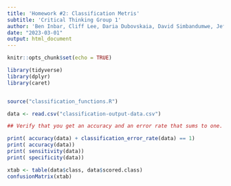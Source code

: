 ```yaml
---
title: 'Homework #2: Classification Metris'
subtitle: 'Critical Thinking Group 1'
author: 'Ben Inbar, Cliff Lee, Daria Dubovskaia, David Simbandumwe, Jeff Parks, Nick Oliver'
date: "2023-03-01"
output: html_document
---
```


```r
knitr::opts_chunk$set(echo = TRUE)

library(tidyverse)
library(dplyr)
library(caret)


source("classification_functions.R")

data <- read.csv("classification-output-data.csv")
```


```r

## Verify that you get an accuracy and an error rate that sums to one.

print( accuracy(data) + classification_error_rate(data) == 1)
print( accuracy(data))
print( sensitivity(data))
print( specificity(data))
```
```r
xtab <- table(data$class, data$scored.class)
confusionMatrix(xtab)
```